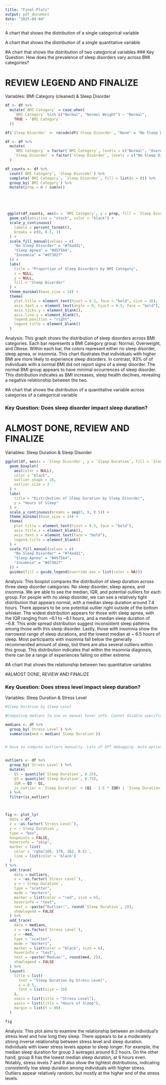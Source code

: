 ```yaml
---
title: "Final-Plots"
output: pdf_document
date: "2025-04-04"
---
```


A chart that shows the distribution of a single categorical variable


A chart that shows the distribution of a single quantitative variable







#A chart that shows the distribution of two categorical variables
### Key Question: How does the prevalence of sleep disorders vary across BMI categories?

# REVIEW LEGEND AND FINALIZE
Variables: BMI Category (cleaned) & Sleep Disorder

```r
df <- df %>%
  mutate(`BMI Category` = case_when(
    `BMI Category` %in% c("Normal", "Normal Weight") ~ "Normal",
    TRUE ~ `BMI Category`
  ))

df$`Sleep Disorder` <- recode(df$`Sleep Disorder`, "None" = "No Sleep Disorder")

df <- df %>%
  mutate(
    `BMI Category` = factor(`BMI Category`, levels = c("Normal", "Overweight", "Obese")),
    `Sleep Disorder` = factor(`Sleep Disorder`, levels = c("No Sleep Disorder", "Sleep Apnea", "Insomnia"))
  ) 

df_counts <- df %>%
  count(`BMI Category`, `Sleep Disorder`) %>%
  complete(`BMI Category`, `Sleep Disorder`, fill = list(n = 0)) %>%
  group_by(`BMI Category`) %>%
  mutate(prop = n / sum(n))





 ggplot(df_counts, aes(x = `BMI Category`, y = prop, fill = `Sleep Disorder`)) +
  geom_col(position = "stack", color = "black") +
  scale_y_continuous(
    labels = percent_format(),
    breaks = c(0, 0.5, 1)
  ) +
  scale_fill_manual(values = c(
    "No Sleep Disorder" = "#74add1",
    "Sleep Apnea" = "#4575b4",
    "Insomnia" = "#d73027"
  )) +
  labs(
    title = "Proportion of Sleep Disorders by BMI Category",
    x = NULL,
    y = NULL,
    fill = "Sleep Disorder"
  ) +
  theme_minimal(base_size = 14) +
  theme(
    plot.title = element_text(hjust = 0.2, face = "bold", size = 16),
    axis.text.x = element_text(angle = 0, hjust = 0.5, face = "bold"),
    axis.ticks.y = element_blank(),
    axis.line.y = element_blank(),
    legend.position = "right",
    legend.title = element_blank() 
  ) 

```
Analysis: This graph shows the distribution of sleep disorders across BMI categories. Each bar represents a BMI Category group: Normal, Overweight, and Obese. Within each bar, the colors represent either no sleep disorder, sleep apnea, or insomnia. This chart illustrates that individuals with higher BMI are more likely to experience sleep disorders. In contrast, 93% of of individuals with a normal BMI did not report signs of a sleep disorder. The normal BMI group appears to have minimal occurrences of sleep disorder. This distribution indicates as BMI increases, sleep health declines, revealing a negative relationship between the two. 








#A chart that shows the distribution of a quantitative variable across categories of a categorical variable

### Key Question: Does sleep disorder impact sleep duration?

# ALMOST DONE, REVIEW AND FINALIZE 


Variables: Sleep Duration & Sleep Disorder

```r

ggplot(df, aes(x = `Sleep Disorder`, y = `Sleep Duration`, fill = `Sleep Disorder`)) +
  geom_boxplot(
    aes(color = NULL), 
    color = "black", 
    outlier.shape = 16, 
    outlier.size = 2
  ) +
  labs(
    title = "Distribution of Sleep Duration by Sleep Disorder",
    y = "Hours of Sleep"
  ) +
  scale_y_continuous(breaks = seq(5, 9, 0.5)) +
  theme_minimal(base_size = 14) +
  theme(
    plot.title = element_text(hjust = 0.5, face = "bold"),
    axis.title.x = element_blank(),
    axis.text.x = element_text(face = "bold"),
    legend.title = element_blank() 
  ) +
  scale_fill_manual(values = c(
    "No Sleep Disorder" = "#74add1", 
    "Sleep Apnea" = "#4575b4",
    "Insomnia" = "#d73027"
  )) +
  guides(fill = guide_legend(override.aes = list(color = NA)))

```

Analysis:
This boxplot compares the distribution of sleep duration across three sleep disorder categories: No sleep disorder, sleep apnea, and insomnia. We are able to see the median, IQR, and potential outliers for each group. For people with no sleep disorder, we can see a relatively tight distribution that appears normal, with a median sleep duration around 7.4 hours. There appears to be one potential outlier right outside of the bottom whisker. The widest distribution appears for those with sleep apnea, with the IQR ranging from ~6.1 to ~8.1 hours, and a median sleep duration of ~6.8. This wide spread distribution suggest inconsistent sleep patterns among those with this sleep disorder.
Lastly, those with insomnia show the narrowest range of sleep durations, and the lowest median at ~ 6.5 hours of sleep. Most participants with insomnia fall below the generally recommended amount of sleep, but there are also several outliers within this group. This distribution indicates that within the insomnia diagnosis, there can be a range of experiences falling on either extreme.






#A chart that shows the relationship between two quantitative variables 

#ALMOST DONE, REVIEW AND FINALIZE

### Key Question: Does stress level impact sleep duration?

Variables: Sleep Duration & Stress Level

```r
#Sleep Duration by Sleep Level

#Computing medians to use as manual hover info. Cannot disable specific points, so I have to disable all and add manually.

medians <- df %>%
  group_by(`Stress Level`) %>%
  summarise(med = median(`Sleep Duration`))


# Have to compute outliers manually. Lots of GPT debugging. Auto option in Plotly is not allowing me to change the color of the outlier points, and they are defaulting to light blue that doesn't work with my graphs and I am unable to change it? Reference article : https://stackoverflow.com/questions/68332945/the-property-outliercolor-of-python-plotly-graph-objects-box-marker-is-not-worki


outliers <- df %>%
  group_by(`Stress Level`) %>%
  mutate(
    Q1 = quantile(`Sleep Duration`, 0.25),
    Q3 = quantile(`Sleep Duration`, 0.75),
    IQR = Q3 - Q1,
    is_outlier = `Sleep Duration` < (Q1 - 1.5 * IQR) | `Sleep Duration` > (Q3 + 1.5 * IQR)
  ) %>%
  filter(is_outlier)



fig <- plot_ly(
  data = df,
  x = ~as.factor(`Stress Level`),
  y = ~`Sleep Duration`,
  type = "box",
  boxpoints = FALSE,  
  hoverinfo = "skip",  
  marker = list(
    color = 'rgba(105, 179, 162, 0.5)',
    line = list(color = 'black')
  )
) %>%
  add_trace(
    data = outliers,
    x = ~as.factor(`Stress Level`),
    y = ~`Sleep Duration`,
    type = "scatter",
    mode = "markers",
    marker = list(color = "red", size = 6),
    hoverinfo = "text",
    text = ~paste("Outlier:", round(`Sleep Duration`, 2)),
    showlegend = FALSE
  ) %>%
  add_trace(
    data = medians,
    x = ~as.factor(`Stress Level`),
    y = ~med,
    type = "scatter",
    mode = "markers",
    marker = list(color = "black", size = 6),
    hoverinfo = "text",
    text = ~paste("Median:", round(med, 2)),
    showlegend = FALSE
  ) %>%
  layout(
    title = list(
      text = "Sleep Duration by Stress Level",
      x = 0.5,
      font = list(size = 20)
    ),
    xaxis = list(title = "Stress Level"),
    yaxis = list(title = "Hours of Sleep"),
    margin = list(t = 80)
  )

fig

```
Analysis: This plot aims to examine the relationship between an individual's stress level and how long they sleep. There appears to be a moderately strong inverse relationship between stress level and sleep duration. Individuals with lower stress levels appear to sleep longer.
For example, the median sleep duration for group 3 averages around 8.2 hours. On the other hand, group 8 has the lowest median sleep duration, at 6 hours even. Notably, stress levels 7 and 8 also show the tightest distributions, indicating consistently low sleep duration among individuals with higher stress. Outliers appear relatively random, but mostly at the higher end of the stress levels.





```r

```











